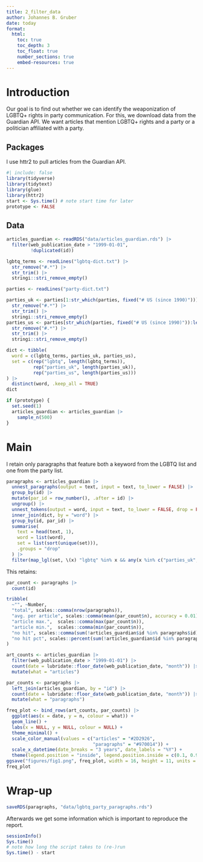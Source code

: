 ```yaml
---
title: 2_filter_data
author: Johannes B. Gruber
date: today
format:
  html:
    toc: true
    toc_depth: 3
    toc_float: true
    number_sections: true
    embed-resources: true
---
```


# Introduction

Our goal is to find out whether we can identify the weaponization of LGBTQ+ rights in party communication.
For this, we download data from the Guardian API.
We want articles that mention LGBTQ+ rights and a party or a politician affiliated with a party.

## Packages

I use httr2 to pull articles from the Guardian API.

```r
#| include: false
library(tidyverse)
library(tidytext)
library(glue)
library(httr2)
start <- Sys.time() # note start time for later
prototype <- FALSE
```

## Data

```r
articles_guardian <- readRDS("data/articles_guardian.rds") |> 
  filter(web_publication_date > "1999-01-01",
         !duplicated(id))

lgbtq_terms <- readLines("lgbtq-dict.txt") |> 
  str_remove("#.*") |> 
  str_trim() |> 
  stringi::stri_remove_empty()

parties <- readLines("party-dict.txt")

parties_uk <- parties[1:str_which(parties, fixed("# US (since 1990)"))] |> 
  str_remove("#.*") |> 
  str_trim() |> 
  stringi::stri_remove_empty()
parties_us <- parties[str_which(parties, fixed("# US (since 1990)")):length(parties)] |> 
  str_remove("#.*") |> 
  str_trim() |> 
  stringi::stri_remove_empty()

dict <- tibble(
  word = c(lgbtq_terms, parties_uk, parties_us),
  set = c(rep("lgbtq", length(lgbtq_terms)),
          rep("parties_uk", length(parties_uk)),
          rep("parties_us", length(parties_us)))
) |> 
  distinct(word, .keep_all = TRUE)
dict

if (prototype) {
  set.seed(1)
  articles_guardian <- articles_guardian |> 
    sample_n(500)
}
```


# Main

I retain only paragraphs that feature both a keyword from the LGBTQ list and one from the party list.

```r
paragraphs <- articles_guardian |> 
  unnest_paragraphs(output = text, input = text, to_lower = FALSE) |>
  group_by(id) |> 
  mutate(par_id = row_number(), .after = id) |> 
  ungroup() |> 
  unnest_tokens(output = word, input = text, to_lower = FALSE, drop = FALSE) |> 
  inner_join(dict, by = "word") |> 
  group_by(id, par_id) |> 
  summarise(
    text = head(text, 1),
    word = list(word),
    set = list(sort(unique(set))), 
    .groups = "drop"
  ) |> 
  filter(map_lgl(set, \(x) "lgbtq" %in% x && any(x %in% c("parties_uk", "parties_us"))))
```

This retains:

```r
par_count <- paragraphs |> 
  count(id)

tribble(
  ~"", ~Number,
  "total", scales::comma(nrow(paragraphs)),
  "avg. per article", scales::comma(mean(par_count$n), accuracy = 0.01),
  "article max.",  scales::comma(max(par_count$n)),
  "article min.",  scales::comma(min(par_count$n)),
  "no hit", scales::comma(sum(!articles_guardian$id %in% paragraphs$id)),
  "no hit pct", scales::percent(sum(!articles_guardian$id %in% paragraphs$id) / nrow(articles_guardian))
)
```

```r
art_counts <- articles_guardian |> 
  filter(web_publication_date > "1999-01-01") |> 
  count(date = lubridate::floor_date(web_publication_date, "month")) |> 
  mutate(what = "articles")

par_counts <- paragraphs |> 
  left_join(articles_guardian, by = "id") |> 
  count(date = lubridate::floor_date(web_publication_date, "month")) |> 
  mutate(what = "paragraphs")

freq_plot <- bind_rows(art_counts, par_counts) |> 
  ggplot(aes(x = date, y = n, colour = what)) +
  geom_line() +
  labs(x = NULL, y = NULL, colour = NULL) +
  theme_minimal() +
  scale_color_manual(values = c("articles" = "#2D2926", 
                                "paragraphs" = "#970014")) +
  scale_x_datetime(date_breaks = "3 years", date_labels = "%Y") +
  theme(legend.position = "inside", legend.position.inside = c(0.1, 0.9))
ggsave("figures/fig1.png", freq_plot, width = 16, height = 11, units = "cm")
freq_plot
```

# Wrap-up

```r
saveRDS(paragraphs, "data/lgbtq_party_paragraphs.rds")
```


Afterwards we get some information which is important to reproduce the report.

```r
sessionInfo()
Sys.time()
# note how long the script takes to (re-)run
Sys.time() - start
```
